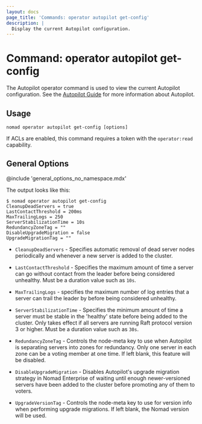 ```yaml
---
layout: docs
page_title: 'Commands: operator autopilot get-config'
description: |
  Display the current Autopilot configuration.
---
```


# Command: operator autopilot get-config

The Autopilot operator command is used to view the current Autopilot
configuration. See the [Autopilot Guide] for more information about Autopilot.

## Usage

```plaintext
nomad operator autopilot get-config [options]
```

If ACLs are enabled, this command requires a token with the `operator:read`
capability.

## General Options

@include 'general_options_no_namespace.mdx'

The output looks like this:

```shell-session
$ nomad operator autopilot get-config
CleanupDeadServers = true
LastContactThreshold = 200ms
MaxTrailingLogs = 250
ServerStabilizationTime = 10s
RedundancyZoneTag = ""
DisableUpgradeMigration = false
UpgradeMigrationTag = ""
```

- `CleanupDeadServers` - Specifies automatic removal of dead
  server nodes periodically and whenever a new server is added to the cluster.

- `LastContactThreshold` - Specifies the maximum amount of
  time a server can go without contact from the leader before being considered
  unhealthy. Must be a duration value such as `10s`.

- `MaxTrailingLogs` - specifies the maximum number of log entries
  that a server can trail the leader by before being considered unhealthy.

- `ServerStabilizationTime` - Specifies the minimum amount of
  time a server must be stable in the 'healthy' state before being added to the
  cluster. Only takes effect if all servers are running Raft protocol version 3
  or higher. Must be a duration value such as `30s`.

- `RedundancyZoneTag` - Controls the node-meta key to use when
  Autopilot is separating servers into zones for redundancy. Only one server in
  each zone can be a voting member at one time. If left blank, this feature will
  be disabled.

- `DisableUpgradeMigration` - Disables Autopilot's upgrade
  migration strategy in Nomad Enterprise of waiting until enough
  newer-versioned servers have been added to the cluster before promoting any of
  them to voters.

- `UpgradeVersionTag` - Controls the node-meta key to use for
  version info when performing upgrade migrations. If left blank, the Nomad
  version will be used.

[autopilot guide]: /nomad/tutorials/manage-clusters/autopilot
